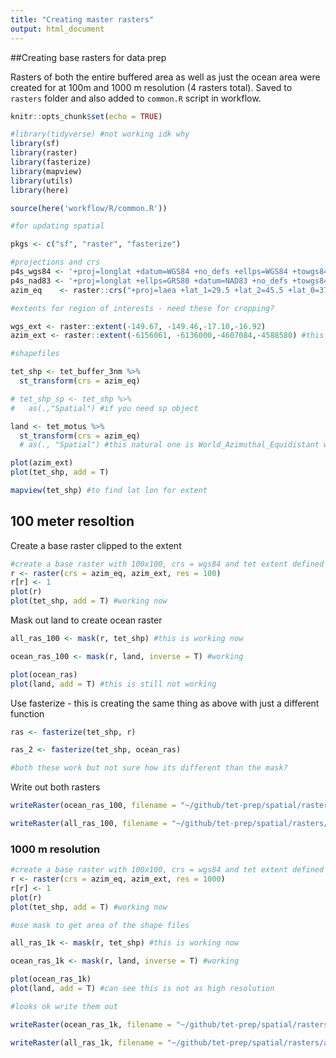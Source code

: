 ```yaml
---
title: "Creating master rasters"
output: html_document
---
```

##Creating base rasters for data prep 

Rasters of both the entire buffered area as well as just the ocean area were created for at 100m and 1000 m resolution (4 rasters total). Saved to `rasters` folder and also added to `common.R` script in workflow. 


```r
knitr::opts_chunk$set(echo = TRUE)

#library(tidyverse) #not working idk why
library(sf)
library(raster)
library(fasterize)
library(mapview)
library(utils)
library(here)

source(here('workflow/R/common.R'))

#for updating spatial 

pkgs <- c("sf", "raster", "fasterize")

#projections and crs
p4s_wgs84 <- '+proj=longlat +datum=WGS84 +no_defs +ellps=WGS84 +towgs84=0,0,0'
p4s_nad83 <- '+proj=longlat +ellps=GRS80 +datum=NAD83 +no_defs +towgs84=0,0,0'
azim_eq    <- raster::crs("+proj=laea +lat_1=29.5 +lat_2=45.5 +lat_0=37.5 +lon_0=-96 +x_0=0 +y_0=0 +ellps=GRS80 +datum=NAD83 +units=m +no_defs")

#extents for region of interests - need these for cropping?

wgs_ext <- raster::extent(-149.67, -149.46,-17.10,-16.92)
azim_ext <- raster::extent(-6156061, -6136000,-4607084,-4588580) #this is for equal area projection only

#shapefiles

tet_shp <- tet_buffer_3nm %>% 
  st_transform(crs = azim_eq)  

# tet_shp_sp <- tet_shp %>%
#   as(.,"Spatial") #if you need sp object

land <- tet_motus %>% 
  st_transform(crs = azim_eq)
  # as(., "Spatial") #this natural one is World_Azimuthal_Equidistant whatever that is

plot(azim_ext)
plot(tet_shp, add = T)

mapview(tet_shp) #to find lat lon for extent
```

## 100 meter resoltion   

Create a base raster clipped to the extent
```r

#create a base raster with 100x100, crs = wgs84 and tet extent defined above
r <- raster(crs = azim_eq, azim_ext, res = 100)
r[r] <- 1
plot(r)
plot(tet_shp, add = T) #working now
```

Mask out land to create ocean raster
```r

all_ras_100 <- mask(r, tet_shp) #this is working now

ocean_ras_100 <- mask(r, land, inverse = T) #working

plot(ocean_ras)
plot(land, add = T) #this is still not working
```

Use fasterize - this is creating the same thing as above with just a different function
```r

ras <- fasterize(tet_shp, r)

ras_2 <- fasterize(tet_shp, ocean_ras)

#both these work but not sure how its different than the mask?

```

Write out both rasters
```r

writeRaster(ocean_ras_100, filename = "~/github/tet-prep/spatial/rasters/ocean_ras_100.tif", overwrite = T)

writeRaster(all_ras_100, filename = "~/github/tet-prep/spatial/rasters/all_ras_100.tif", overwrite = T)

```

### 1000 m resolution

```r

#create a base raster with 100x100, crs = wgs84 and tet extent defined above
r <- raster(crs = azim_eq, azim_ext, res = 1000)
r[r] <- 1
plot(r)
plot(tet_shp, add = T) #working now

#use mask to get area of the shape files

all_ras_1k <- mask(r, tet_shp) #this is working now

ocean_ras_1k <- mask(r, land, inverse = T) #working

plot(ocean_ras_1k)
plot(land, add = T) #can see this is not as high resolution

#looks ok write them out

writeRaster(ocean_ras_1k, filename = "~/github/tet-prep/spatial/rasters/ocean_ras_1k.tif", overwrite = T)

writeRaster(all_ras_1k, filename = "~/github/tet-prep/spatial/rasters/all_ras_1k.tif", overwrite = T)

```

